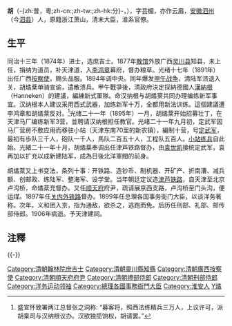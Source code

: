 {{明清人物信息框
| 姓名 = 胡燏棻
| 圖片名稱= Hu-Yufen-sm.jpg
| 圖片大小 = 180px
| 圖片說明 = 1906年的胡燏棻
| 最高職務 = 郵傳部侍郎
| 國家 = 大清
| 爵位 =
| 籍貫 = [[安徽|安徽]][[泗州|泗州]]
| 族裔 = 漢族
| 旗籍 = 
| 字號 = 字芸楣
| 諡號 = 
| 出生日期 = 道光二十年（1840年）
| 出生地點 = [[大清|大清]][[安徽省_(清)|安徽省]][[泗州|泗州]]
| 逝世日期 = 光緒三十二年（1906年）
| 逝世地點 = {{QING}}[[直隸省|直隸省]][[天津|天津]]
| 墓葬 =
| 配偶 =
| 親屬 =
| 出身 = 
*同治十三年（1874年）甲戌科进士出身
| 經歷 = 
*翰林院庶吉士
*广西[[灵川县|灵川县]]知县
*天津道員
*广西[[按察使|按察使]]
*[[津芦铁路|津芦铁路]]督办
*[[顺天府|顺天府]]府尹
*[[关内外铁路|关内外铁路]]督办
*总理各国事务衙门大臣
*刑部、礼部、邮传部侍郎
| 著作 =
}}

'''胡{{ruby-py|燏|-{zh-cn:yù;zh-tw:ㄩˋ;zh-hk:wat6}-}}{{ruby-py|棻|-{zh-cn:fēn;zh-tw:ㄈㄣ;zh-hk:fan1}-}}'''（-{zh:普{{標音|同音字=玉分}}，粵{{標音|同音字={{ruby|核|wat6}}分}};zh-cn:{{標音|同音字=玉分}};zh-tw:{{標音|同音字=玉分}};zh-hk:{{標音|同音字={{ruby|核|wat6}}分}}分}-，{{bd|1840年||1906年|catIdx=H胡}}），字芸楣，亦作云眉，[[安徽|安徽]][[泗州|泗州]]（今[[泗县|泗县]]）人，原籍浙江萧山，清末大臣，淮系官僚。

==生平==
同治十三年（1874年）进士，选庶吉士。1877年[[散馆|散馆]]外放广西[[灵川县|灵川县]]知县，未上任，捐纳为道员，补天津道，入[[李鸿章|李鸿章]]幕府，督办粮草。光绪十七年（1891年）出任广西[[按察使|按察使]]，赐头品服。1894年调中央。同年爆发[[甲午战争|甲午战争]]，清陆军溃退入关，胡燏棻单骑宣谕，遣散溃兵。甲午戰爭後，清政府決定採納德國人[[漢納根|漢納根]]（Hanneken）的建議，編練新式軍隊。命汉纳根与胡燏棻共同办理编练新军事宜。汉纳根本人建议采用西式武器，加练新军十万，全都用新法训练。這個建議遭李鸿章和胡燏棻反对。<ref>盛宣怀致署两江总督张之洞称: “募客将，照西法练精兵三万人，上议许可，派胡臬司与汉纳根议办。汉欲独揽饷权，胡请罢。”</ref>光绪二十一年（1895年）一月，胡燏棻开始招募壮丁，在天津马厂编练新军3营，並聘请汉纳根担任教官。光绪二十一年九月初，定武军因马厂营房不敷应用而移驻小站（天津东南70里的新农镇），編制十营，号[[定武军|定武军]]，最初有歩队三千人，砲队一千人，馬队二百五十人，工程队五百人。[[小站练兵|小站练兵]]自此始。光緒二十一年十月，胡燏棻奉调出任津芦铁路督办，由[[袁世凯|袁世凯]]接统定武军，袁再加以扩充以成新建陆军，成為日後北洋軍閥的前身。

胡燏棻又上书变法，条列十事：开铁路、造钞币、制机器、开矿产、折南漕、减兵额、创邮政、练陆军、整海军、设学堂。当年朝廷定议造[[津芦铁路|津芦铁路]]，自天津至北京卢沟桥，命燏棻充督办。又任[[顺天府|顺天府]]府尹，疏请展京西支路，卢沟桥至门头沟，便运煤。1897年任[[关内外铁路|关内外铁路]]督办。1899年任总理各国事务衙门大臣，以谈洋务著称。次年，义和团入京，指为通敌，欲杀之，逃跑而免。后历任刑部、礼部、邮传部侍郎。1906年病逝。予天津建祠。

==注釋==
{{reflist}}
{{-}}
{{start box}}
{{s-off}}
{{succession box|[[湯聘珍|湯聘珍]]|[[桂中行|桂中行]]|[[清朝|清朝]][[廣西按察使|廣西按察使]]|光绪十七年七月二十六 - 光绪二十一年十一月二十五<br /><small>1891年8月30日 - 1896年1月9日</small>}}
{{end box}}

{{DEFAULTSORT:Hu胡}}
[[Category:清朝翰林院庶吉士|Category:清朝翰林院庶吉士]]
[[Category:清朝靈川縣知縣|Category:清朝靈川縣知縣]]
[[Category:清朝廣西按察使|Category:清朝廣西按察使]]
[[Category:清朝順天府府尹|Category:清朝順天府府尹]]
[[Category:清朝禮部侍郎|Category:清朝禮部侍郎]]
[[Category:清朝刑部侍郎|Category:清朝刑部侍郎]]
[[Category:洋务运动领袖|Category:洋务运动领袖]]
[[Category:總理各國事務衙門大臣|Category:總理各國事務衙門大臣]]
[[Category:淮安人|Category:淮安人]]
[[Category:胡姓|Y燏]]